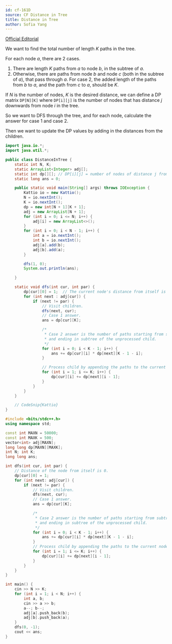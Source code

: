 ```yaml
---
id: cf-161D
source: CF Distance in Tree
title: Distance in Tree
author: Sofia Yang
---
```


[Official Editorial](https://codeforces.com/blog/entry/4097)

We want to find the total number of length $K$ paths in the tree.

For each node $a$, there are 2 cases.

1. There are length $K$ paths from $a$ to node $b$, in the subtree of $a$.
2. Otherwise, there are paths from node $b$ and node $c$ (both in the subtree of $a$), that pass through $a$.
For case 2, the added length of the paths from $b$ to $a$, and the path from $c$ to $a$, should be $K$.
	

If $N$ is the number of nodes, $K$ is the desired distance, we can define a DP matrix $\texttt{DP[N][K]}$ where $\texttt{DP[i][j]}$ is the number of nodes that has distance $j$ downwards from node $i$ in the tree.

So we want to DFS through the tree, and for each node, calculate the answer for case 1 and case 2.

Then we want to update the DP values by adding in the distances from the children.

<LanguageSection>

<JavaSection>

```java
import java.io.*;
import java.util.*;

public class DistanceInTree {
	static int N, K;
	static ArrayList<Integer> adj[];
	static int dp[][]; // DP[i][j] = number of nodes of distance j from node i.
	static long ans = 0;

	public static void main(String[] args) throws IOException {
		Kattio io = new Kattio();
		N = io.nextInt();
		K = io.nextInt();
		dp = new int[N + 1][K + 1];
		adj = new ArrayList[N + 1];
		for (int i = 0; i <= N; i++) {
			adj[i] = new ArrayList<>();
		}
		for (int i = 0; i < N - 1; i++) {
			int a = io.nextInt();
			int b = io.nextInt();
			adj[a].add(b);
			adj[b].add(a);
		}

		dfs(1, 0);
		System.out.println(ans);

	}

	static void dfs(int cur, int par) {
		dp[cur][0] = 1;  // The current node's distance from itself is 0.
		for (int next : adj[cur]) {
			if (next != par) {
				// Visit children.
				dfs(next, cur);
				// Case 1 answer.
				ans = dp[cur][K];

				/*
				 * Case 2 answer is the number of paths starting from subtree of cur
				 * and ending in subtree of the unprocessed child.
				 */
				for (int i = 0; i < K - 1; i++) {
					ans += dp[cur][i] * dp[next][K - 1 - i];
				}

				// Process child by appending the paths to the current node.
				for (int i = 1; i <= K; i++) {
					dp[cur][i] += dp[next][i - 1];
				}
			}
		}
	}

	// CodeSnip{Kattio}
}
```
</JavaSection>

<CPPSection>

```cpp
#include <bits/stdc++.h>
using namespace std;

const int MAXN = 50000;
const int MAXK = 500;
vector<int> adj[MAXN];
long long dp[MAXN][MAXK];
int N; int K;
long long ans;

int dfs(int cur, int par) {
	// Distance of the node from itself is 0.
	dp[cur][0] = 1;
	for (int next: adj[cur]) {
		if (next != par) {
			// Visit children.
			dfs(next, cur);
			// Case 1 answer.
			ans = dp[cur][K];

			/*
			 * Case 2 answer is the number of paths starting from subtree of cur
			 * and ending in subtree of the unprocessed child.
			 */
			for (int i = 0; i < K - 1; i++) {
				ans += dp[cur][i] * dp[next][K - 1 - i];
			}
			// Process child by appending the paths to the current node.
			for (int i = 1; i <= K; i++) {
				dp[cur][i] += dp[next][i - 1];
			}
		}
	}
}

int main() {
	cin >> N >> K;
	for (int i = 1; i < N; i++) {
		int a, b;
		cin >> a >> b;
		a--; b--;
		adj[a].push_back(b);
		adj[b].push_back(a);
	}
	dfs(0, -1);
	cout << ans;
}
```
</CPPSection>

</LanguageSection>
